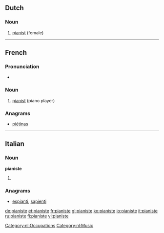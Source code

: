 ==Dutch==
===Noun===
{{nl-noun|g=f|pianisten|*}}
# [[pianist]] (female)

[[Category:nl:Occupations]]
[[Category:nl:Music]]

----

==French==
{{wikipedia|lang=fr}}

===Pronunciation===
* {{IPA|/pja.nist/|lang=fr}}

===Noun===
{{fr-noun|mf}}

# [[pianist]] (piano player)

===Anagrams===
* {{alphagram|aeiinpst}} [[piétinas#French|piétinas]]
----
==Italian==

===Noun===
'''pianiste''' {{f}}

# {{plural of|pianista|lang=Italian}}

===Anagrams===
* {{alphagram|aeiinpst}} [[espianti#Italian|espianti]], [[sapienti#Italian|sapienti]]
[[de:pianiste]]
[[et:pianiste]]
[[fr:pianiste]]
[[gl:pianiste]]
[[ko:pianiste]]
[[io:pianiste]]
[[it:pianiste]]
[[ru:pianiste]]
[[fi:pianiste]]
[[vi:pianiste]]